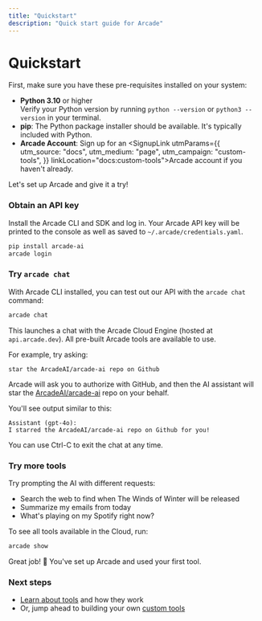 ```yaml
---
title: "Quickstart"
description: "Quick start guide for Arcade"
---
```



# Quickstart

First, make sure you have these pre-requisites installed on your system:

- **Python 3.10** or higher <br/> Verify your Python version by running `python --version` or `python3 --version` in your terminal.
- **pip**: The Python package installer should be available. It's typically included with Python.
- **Arcade Account**: Sign up for an <SignupLink utmParams={{
            utm_source: "docs",
            utm_medium: "page",
            utm_campaign: "custom-tools",
          }} linkLocation="docs:custom-tools">Arcade account</SignupLink> if you haven't already.

Let's set up Arcade and give it a try!

<Steps>

### Obtain an API key

Install the Arcade CLI and SDK and log in. Your Arcade API key will be printed to the console as well as saved to `~/.arcade/credentials.yaml`.

```bash
pip install arcade-ai
arcade login
```

### Try `arcade chat`

With Arcade CLI installed, you can test out our API with the `arcade chat` command:

```bash
arcade chat
```

This launches a chat with the Arcade Cloud Engine (hosted at `api.arcade.dev`). All pre-built Arcade tools are available to use.

For example, try asking:

```
star the ArcadeAI/arcade-ai repo on Github
```

Arcade will ask you to authorize with GitHub, and then the AI assistant will star the [ArcadeAI/arcade-ai](https://github.com/ArcadeAI/arcade-ai) repo on your behalf.

You'll see output similar to this:

```
Assistant (gpt-4o):
I starred the ArcadeAI/arcade-ai repo on Github for you!
```

You can use Ctrl-C to exit the chat at any time.

### Try more tools

Try prompting the AI with different requests:

- Search the web to find when The Winds of Winter will be released
- Summarize my emails from today
- What's playing on my Spotify right now?

To see all tools available in the Cloud, run:

```bash
arcade show
```

</Steps>

Great job! 🎉 You've set up Arcade and used your first tool.

### Next steps

- [Learn about tools](use-tools/tools-overview) and how they work
- Or, jump ahead to building your own [custom tools](build-tools/create-a-toolkit)
